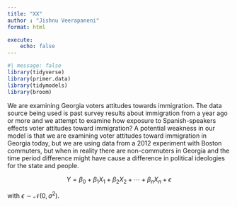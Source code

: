 ```yaml
---
title: "XX"
author : "Jishnu Veerapaneni"
format: html

execute: 
    echo: false
---
```



```r
#| message: false
library(tidyverse)
library(primer.data)
library(tidymodels)
library(broom)
```

We are examining Georgia voters attitudes towards immigration. The data source being used is past survey results about immigration from a year ago or more and we attempt to examine how exposure to Spanish-speakers effects voter attitudes toward immigration? A potential weakness in our model is that we are examining voter attitudes toward immigration in Georgia today, but we are using data from a 2012 experiment with Boston commuters, but when in reality there are non-commuters in Georgia and the time period difference might have cause a difference in political ideologies for the state and people.

$$Y = \beta_0 + \beta_1 X_1 + \beta_2 X_2 + \cdots + \beta_n X_n + \epsilon$$

with $\epsilon \sim \mathcal{N}(0, \sigma^2)$.